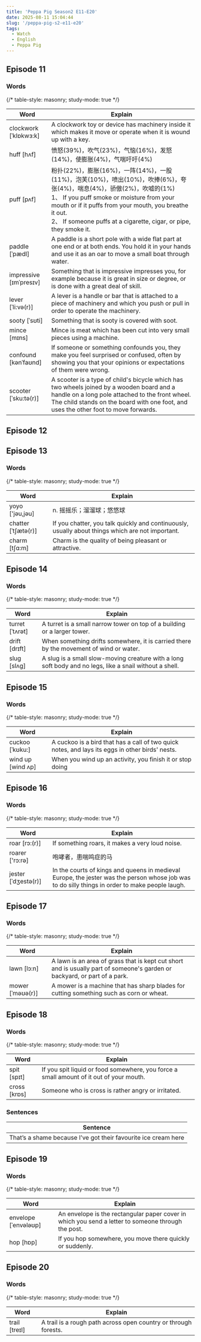 ```yaml
---
title: 'Peppa Pig Season2 E11-E20'
date: 2025-08-11 15:04:44
slug: '/peppa-pig-s2-e11-e20'
tags:
  - Watch
  - English
  - Peppa Pig
---
```


## Episode 11

### Words

{/* table-style: masonry; study-mode: true */}

| Word                   | Explain                                                                                                                                                                                                                                                                                                    |
| ---------------------- | ---------------------------------------------------------------------------------------------------------------------------------------------------------------------------------------------------------------------------------------------------------------------------------------------------------- |
| clockwork [ˈklɒkwɜ:k]  | A clockwork toy or device has machinery inside it which makes it move or operate when it is wound up with a key.                                                                                                                                                                                           |
| huff [hʌf]             | 愤怒(39%)，吹气(23%)，气恼(16%)，发怒(14%)，使膨胀(4%)，气喘吁吁(4%)                                                                                                                                                                                                                                       |
| puff [pʌf]             | 粉扑(22%)，膨胀(16%)，一阵(14%)，一股(11%)，泡芙(10%)，喷出(10%)，吹捧(6%)，夸张(4%)，喘息(4%)，骄傲(2%)，吹嘘的(1%) <br/> 1、 If you puff smoke or moisture from your mouth or if it puffs from your mouth, you breathe it out. <br/> 2、 If someone puffs at a cigarette, cigar, or pipe, they smoke it. |
| paddle [ˈpædl]         | A paddle is a short pole with a wide flat part at one end or at both ends. You hold it in your hands and use it as an oar to move a small boat through water.                                                                                                                                              |
| impressive [ɪmˈpresɪv] | Something that is impressive impresses you, for example because it is great in size or degree, or is done with a great deal of skill.                                                                                                                                                                      |
| lever [ˈli:və(r)]      | A lever is a handle or bar that is attached to a piece of machinery and which you push or pull in order to operate the machinery.                                                                                                                                                                          |
| sooty [ˈsʊti]          | Something that is sooty is covered with soot.                                                                                                                                                                                                                                                              |
| mince [mɪns]           | Mince is meat which has been cut into very small pieces using a machine.                                                                                                                                                                                                                                   |
| confound [kənˈfaʊnd]   | If someone or something confounds you, they make you feel surprised or confused, often by showing you that your opinions or expectations of them were wrong.                                                                                                                                               |
| scooter [ˈsku:tə(r)]   | A scooter is a type of child's bicycle which has two wheels joined by a wooden board and a handle on a long pole attached to the front wheel. The child stands on the board with one foot, and uses the other foot to move forwards.                                                                       |

## Episode 12

## Episode 13

### Words

{/* table-style: masonry; study-mode: true */}

| Word                | Explain                                                                                          |
| ------------------- | ------------------------------------------------------------------------------------------------ |
| yoyo ['jəu,jəu]     | n. 摇摇乐；溜溜球；悠悠球                                                                        |
| chatter [ˈtʃætə(r)] | If you chatter, you talk quickly and continuously, usually about things which are not important. |
| charm [tʃɑ:m]       | Charm is the quality of being pleasant or attractive.                                            |

## Episode 14

### Words

{/* table-style: masonry; study-mode: true */}

| Word            | Explain                                                                                                 |
| --------------- | ------------------------------------------------------------------------------------------------------- |
| turret [ˈtʌrət] | A turret is a small narrow tower on top of a building or a larger tower.                                |
| drift [drɪft]   | When something drifts somewhere, it is carried there by the movement of wind or water.                  |
| slug [slʌg]     | A slug is a small slow-moving creature with a long soft body and no legs, like a snail without a shell. |

## Episode 15

### Words

{/* table-style: masonry; study-mode: true */}

| Word              | Explain                                                                                         |
| ----------------- | ----------------------------------------------------------------------------------------------- |
| cuckoo [ˈkʊku:]   | A cuckoo is a bird that has a call of two quick notes, and lays its eggs in other birds' nests. |
| wind up [wind ʌp] | When you wind up an activity, you finish it or stop doing                                       |

## Episode 16

### Words

{/* table-style: masonry; study-mode: true */}

| Word                | Explain                                                                                                                                         |
| ------------------- | ----------------------------------------------------------------------------------------------------------------------------------------------- |
| roar [rɔ:(r)]       | If something roars, it makes a very loud noise.                                                                                                 |
| roarer ['rɔ:rə]     | 咆哮者，患喘鸣症的马                                                                                                                            |
| jester [ˈdʒestə(r)] | In the courts of kings and queens in medieval Europe, the jester was the person whose job was to do silly things in order to make people laugh. |

## Episode 17

### Words

{/* table-style: masonry; study-mode: true */}

| Word             | Explain                                                                                                                   |
| ---------------- | ------------------------------------------------------------------------------------------------------------------------- |
| lawn [lɔ:n]      | A lawn is an area of grass that is kept cut short and is usually part of someone's garden or backyard, or part of a park. |
| mower [ˈməʊə(r)] | A mower is a machine that has sharp blades for cutting something such as corn or wheat.                                   |

## Episode 18

### Words

{/* table-style: masonry; study-mode: true */}

| Word         | Explain                                                                                 |
| ------------ | --------------------------------------------------------------------------------------- |
| spit [spɪt]  | If you spit liquid or food somewhere, you force a small amount of it out of your mouth. |
| cross [krɒs] | Someone who is cross is rather angry or irritated.                                      |

### Sentences

| Sentence                                                       |
| -------------------------------------------------------------- |
| That’s a shame because I’ve got their favourite ice cream here |

## Episode 19

### Words

{/* table-style: masonry; study-mode: true */}

| Word                 | Explain                                                                                            |
| -------------------- | -------------------------------------------------------------------------------------------------- |
| envelope [ˈenvələʊp] | An envelope is the rectangular paper cover in which you send a letter to someone through the post. |
| hop [hɒp]            | If you hop somewhere, you move there quickly or suddenly.                                          |

## Episode 20

### Words

{/* table-style: masonry; study-mode: true */}

| Word          | Explain                                                         |
| ------------- | --------------------------------------------------------------- |
| trail [treɪl] | A trail is a rough path across open country or through forests. |

